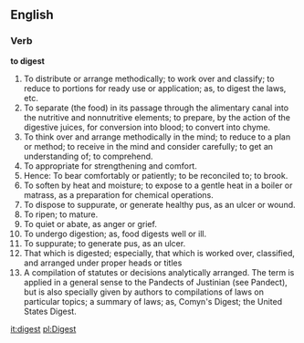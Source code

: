 ==English==

===Verb===

'''to digest'''

#To distribute or arrange methodically; to work over and classify; to reduce to portions for ready use or application; as, to digest the laws, etc.
#To separate (the food) in its passage through the alimentary canal into the nutritive and nonnutritive elements; to prepare, by the action of the digestive juices, for conversion into blood; to convert into chyme.
#To think over and arrange methodically in the mind; to reduce to a plan or method; to receive in the mind and consider carefully; to get an understanding of; to comprehend.
#To appropriate for strengthening and comfort.
#Hence: To bear comfortably or patiently; to be reconciled to; to brook.
#To soften by heat and moisture; to expose to a gentle heat in a boiler or matrass, as a preparation for chemical operations.
#To dispose to suppurate, or generate healthy pus, as an ulcer or wound.
#To ripen; to mature.
#To quiet or abate, as anger or grief.
#To undergo digestion; as, food digests well or ill.
#To suppurate; to generate pus, as an ulcer.
#That which is digested; especially, that which is worked over, classified, and arranged under proper heads or titles
#A compilation of statutes or decisions analytically arranged. The term is applied in a general sense to the Pandects of Justinian (see Pandect), but is also specially given by authors to compilations of laws on particular topics; a summary of laws; as, Comyn's Digest; the United States Digest.

[[it:digest]]
[[pl:Digest]]